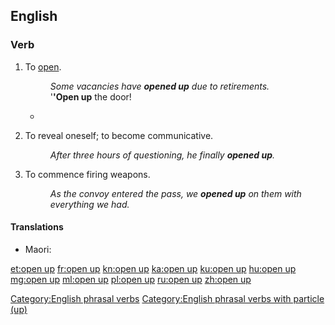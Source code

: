 ==English==

===Verb===
{{en-verb|opens up|opening up|opened up}}

# {{lb|en|intransitive|transitive}} To [[open]].
#: ''Some vacancies have '''opened up''' due to retirements.''
#: '''''Open up''' the door!
#* {{quote-journal
|date=February 1, 2011
|author=Phil McNulty
|title=Arsenal 2 - 1 Everton
|work=BBC
|url=http://news.bbc.co.uk/sport2/hi/football/eng_prem/9379477.stm
|page=
|passage=Wilshere then '''opened up''' Everton's defence, but Van Persie lifted his finish over the onrushing Howard and also over the bar.}}
# {{lb|en|intransitive}} To reveal oneself; to become communicative.
#: ''After three hours of questioning, he finally '''opened up'''.''
# {{lb|en|intransitive}} To commence firing weapons.
#: ''As the convoy entered the pass, we '''opened up''' on them with everything we had.''

====Translations====
{{trans-top|to open}}
{{trans-mid}}
* Maori: {{t|mi|matapihipihi}}
{{trans-bottom}}

[[Category:English phrasal verbs]]
[[Category:English phrasal verbs with particle (up)]]

[[et:open up]]
[[fr:open up]]
[[kn:open up]]
[[ka:open up]]
[[ku:open up]]
[[hu:open up]]
[[mg:open up]]
[[ml:open up]]
[[pl:open up]]
[[ru:open up]]
[[zh:open up]]